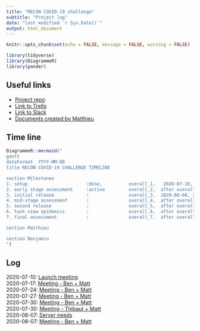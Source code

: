 ```yaml
---
title: "RECON COVID-19 challenge"
subtitle: "Project log"
date: "last modified `r Sys.Date()`"
output: html_document
---
```


```r
knitr::opts_chunk$set(echo = FALSE, message = FALSE, warning = FALSE)
```

```r
library(tidyverse)
library(DiagrammeR)
library(pander)
```

## Useful links

* [Project repo](https://github.com/matthieugold/covid19_challenge)  
* [Link to Trello](https://trello.com/b/PQch7ney/covid19-challenge)  
* [Link to Slack](https://app.slack.com/client/T2SFJJQRL/G016PGWRPAA/thread/C2SFJJV8E-1594388640.056600)  
* [Documents created by Matthieu](https://matthieugold.github.io/covid-19-challenge/docs/document_list.html)  

## Time line

```r
DiagrammeR::mermaid("
gantt
dateFormat  YYYY-MM-DD
title RECON COVID-19 CHALLENGE TIMELINE

section Milestones
1. setup                      :done,          overall_1,   2020-07-10, 1d
2. early stage assessment     :active         overall_2,  after overall_1, 2020-08-07   
3. initial release            :               overall_3,  2020-08-08, 2020-08-30
4. mid-stage assessment       :               overall_4,  after overall_3, 2020-09-27
5. second release             :               overall_5,  after overall_4, 2020-10-10
6. task view epidemics        :               overall_6,  after overall_5, 2020-10-25
7. final assessment           :               overall_7,  after overall_6, 2020-11-27

section Matthieu

section Benjamin
")
```

## Log

2020-07-10: [Launch meeting](meeting_notes/2020-07-10_launch_meeting.html)  
2020-07-17: [Meeting - Ben + Matt](meeting_notes/2020-07-17_meeting.html)  
2020-07-24: [Meeting - Ben + Matt](meeting_notes/2020-07-24_meeting.html)  
2020-07-27: [Meeting - Ben + Matt](meeting_notes/2020-07-27_meeting.html)  
2020-07-30: [Meeting - Ben + Matt](meeting_notes/2020-07-30_meeting_1.html)  
2020-07-30: [Meeting - Thibaut + Matt](meeting_notes/2020-07-30_meeting_2.html)  
2020-08-07: [Server needs](server_needs.html)  
2020-08-07: [Meeting - Ben + Matt](meeting_notes/2020-08-07_meeting.html)  
